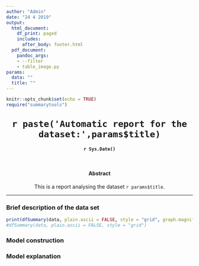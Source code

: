```yaml
---
author: "Admin"
date: "24 4 2019"
output:
  html_document:
    df_print: paged
    includes:
      after_body: footer.html
  pdf_document:
    pandoc_args:
    - --filter
    - table_image.py
params:
  data: ""
  title: ""
---
```

<style type="text/css">
h1.title, h4.date, h4.abstract, p.abstract{
  text-align: center;
}
h1.title{
  margin-top: 30px;
}
h4.abstract{
  margin-top: 50px;
}
</style>

```r
knitr::opts_chunk$set(echo = TRUE)
require("summarytools")
```
<h1 class="title">`r paste('Automatic report for the dataset:',params$title)`</h1>
<h4 class="date">`r Sys.Date()`</h4>
<h4 class="abstract">Abstract</h4>
<p class="abstract"> This is a report analysing the dataset `r params$title`. </p>
<hr>

<h3>Brief description of the data set</h3>

```r
print(dfSummary(data, plain.ascii = FALSE, style = "grid", graph.magnif = 0.8, headings = FALSE, tmp.img.dir = "/tmp"))
#dfSummary(data, plain.ascii = FALSE, style = "grid")
```

<h3>Model construction</h3>

<h3>Model explanation</h3>
